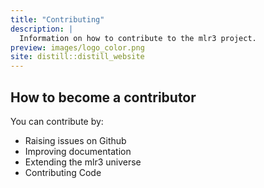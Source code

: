 ```yaml
---
title: "Contributing"
description: |
  Information on how to contribute to the mlr3 project.
preview: images/logo_color.png
site: distill::distill_website
---
```


## How to become a contributor

You can contribute by:

* Raising issues on Github
* Improving documentation
* Extending the mlr3 universe
* Contributing Code



